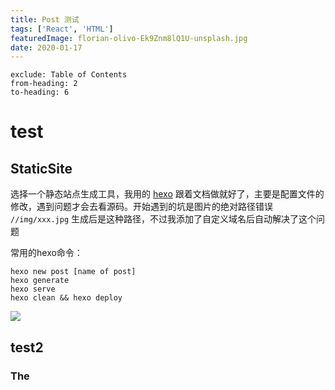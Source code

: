 ```yaml
---
title: Post 测试
tags: ['React', 'HTML']
featuredImage: florian-olivo-Ek9Znm8lQ1U-unsplash.jpg
date: 2020-01-17
---
```



```toc
exclude: Table of Contents
from-heading: 2
to-heading: 6
```

# test

## StaticSite

选择一个静态站点生成工具，我用的 [hexo](https://hexo.io/zh-cn/docs/)
跟着文档做就好了，主要是配置文件的修改，遇到问题才会去看源码。开始遇到的坑是图片的绝对路径错误
`//img/xxx.jpg` 生成后是这种路径，不过我添加了自定义域名后自动解决了这个问题

常用的hexo命令：

```none
hexo new post [name of post]
hexo generate
hexo serve
hexo clean && hexo deploy

```

![](/images/test.jpg)
## test2

### The
